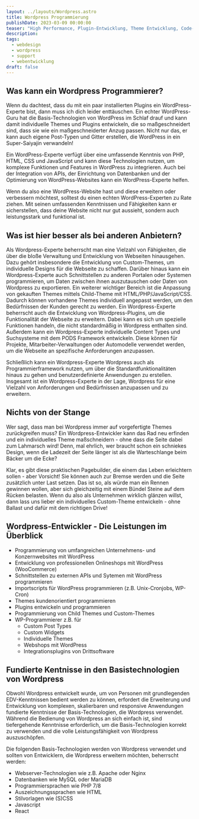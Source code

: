 ```yaml
---
layout: ../layouts/Wordpress.astro
title: Wordpress Programmierung
publishDate: 2023-03-09 00:00:00
teaser: "High Performance, Plugin-Entwicklung, Theme Entwicklung, Code- Erweiterungen, Custom Post Types, User Management, AJAX, REST, Gutenberg. Also alles was Dein Herz begehrt und noch mehr. "
description:
tags:
  - webdesign
  - wordpress
  - support
  - webentwicklung
draft: false
---
```


## Was kann ein Wordpress Programmierer?
Wenn du dachtest, dass du mit ein paar installierten Plugins ein WordPress-Experte bist, dann muss ich dich leider enttäuschen. Ein echter WordPress-Guru hat die Basis-Technologien von WordPress im Schlaf drauf und kann damit individuelle Themes und Plugins entwickeln, die so maßgeschneidert sind, dass sie wie ein maßgeschneiderter Anzug passen. Nicht nur das, er kann auch eigene Post-Typen und Gitter erstellen, die WordPress in ein Super-Saiyajin verwandeln!

Ein WordPress-Experte verfügt über eine umfassende Kenntnis von PHP, HTML, CSS und JavaScript und kann diese Technologien nutzen, um komplexe Funktionen und Features in WordPress zu integrieren. Auch bei der Integration von APIs, der Einrichtung von Datenbanken und der Optimierung von WordPress-Websites kann ein WordPress-Experte helfen.

Wenn du also eine WordPress-Website hast und diese erweitern oder verbessern möchtest, solltest du einen echten WordPress-Experten zu Rate ziehen. Mit seinen umfassenden Kenntnissen und Fähigkeiten kann er sicherstellen, dass deine Website nicht nur gut aussieht, sondern auch leistungsstark und funktional ist.
<ImageWD />
<CTA classes="mb-5 p-3 text-center" />


## Was ist hier besser als bei anderen Anbietern?
Als Wordpress-Experte beherrscht man eine Vielzahl von Fähigkeiten, die über die bloße Verwaltung und Entwicklung von Webseiten hinausgehen. Dazu gehört insbesondere die Entwicklung von Custom-Themes, um individuelle Designs für die Webseite zu schaffen. Darüber hinaus kann ein Wordpress-Experte auch Schnittstellen zu anderen Portalen oder Systemen programmieren, um Daten zwischen ihnen auszutauschen oder Daten von Wordpress zu exportieren.
Ein weiterer wichtiger Bereich ist die Anpassung von gekauften Themes mittels Child-Theme mit HTML/PHP/JavaScript/CSS. Dadurch können vorhandene Themes individuell angepasst werden, um den Bedürfnissen der Kunden gerecht zu werden.
Ein Wordpress-Experte beherrscht auch die Entwicklung von Wordpress-Plugins, um die Funktionalität der Webseite zu erweitern. Dabei kann es sich um spezielle Funktionen handeln, die nicht standardmäßig in Wordpress enthalten sind.
Außerdem kann ein Wordpress-Experte individuelle Content Types und Suchsysteme mit dem PODS Framework entwickeln. Diese können für Projekte, Mitarbeiter-Verwaltungen oder Automodelle verwendet werden, um die Webseite an spezifische Anforderungen anzupassen.

Schließlich kann ein Wordpress-Experte Wordpress auch als Programmierframework nutzen, um über die Standardfunktionalitäten hinaus zu gehen und benutzerdefinierte Anwendungen zu erstellen. Insgesamt ist ein Wordpress-Experte in der Lage, Wordpress für eine Vielzahl von Anforderungen und Bedürfnissen anzupassen und zu erweitern.

<ImageWD />
<CTA classes="mb-5 p-3 text-center" />


## Nichts von der Stange
Wer sagt, dass man bei Wordpress immer auf vorgefertigte Themes zurückgreifen muss? Ein Wordpress-Entwickler kann das Rad neu erfinden und ein individuelles Theme maßschneidern - ohne dass die Seite dabei zum Lahmarsch wird! Denn, mal ehrlich, wer braucht schon ein schniekes Design, wenn die Ladezeit der Seite länger ist als die Warteschlange beim Bäcker um die Ecke?

Klar, es gibt diese praktischen Pagebuilder, die einem das Leben erleichtern sollen - aber Vorsicht! Sie können auch zur Bremse werden und die Seite zusätzlich unter Last setzen. Das ist so, als würde man ein Rennen gewinnen wollen, aber sich gleichzeitig mit einem Bündel Steine auf dem Rücken belasten. Wenn du also als Unternehmen wirklich glänzen willst, dann lass uns lieber ein individuelles Custom-Theme entwickeln - ohne Ballast und dafür mit dem richtigen Drive!

<ImageWD />
<CTA classes="mb-5 p-3 text-center" />


## Wordpress-Entwickler - Die Leistungen im Überblick
* Programmierung von umfangreichen Unternehmens- und Konzernwebsites mit WordPress
* Entwicklung von professionellen Onlineshops mit WordPress (WooCommerce)
* Schnittstellen zu externen APIs und Sytemen mit WordPress programmieren
* Importscripts für WordPress programmieren (z.B. Unix-Cronjobs, WP-Cron)
* Themes kundenorientiert programmieren
* Plugins entwickeln und programmieren
* Programmierung von Child Themes und Custom-Themes
* WP-Programmierer z.B. für
  * Custom Post Types
  * Custom Widgets
  * Individuelle Themes
  * Webshops mit WordPress
  * Integrationsplugins von Drittsoftware

<ImageWD />
<CTA classes="mb-5 p-3 text-center" />


## Fundierte Kentnisse in den Basistechnologien von Wordpress
Obwohl Wordpress entwickelt wurde, um von Personen mit grundlegenden EDV-Kenntnissen bedient werden zu können, erfordert die Erweiterung und Entwicklung von komplexen, skalierbaren und responsive Anwendungen fundierte Kenntnisse der Basis-Technologien, die Wordpress verwendet. Während die Bedienung von Wordpress an sich einfach ist, sind tiefergehende Kenntnisse erforderlich, um die Basis-Technologien korrekt zu verwenden und die volle Leistungsfähigkeit von Wordpress auszuschöpfen.

Die folgenden Basis-Technologien werden von Wordpress verwendet und sollten von Entwicklern, die Wordpress erweitern möchten, beherrscht werden:

* Webserver-Technologien wie z.B. Apache oder Nginx
* Datenbanken wie MySQL oder MariaDB
* Programmiersprachen wie PHP 7/8
* Auszeichnungssprachen wie HTML
* Stilvorlagen wie (S)CSS
* Javascript
* React
